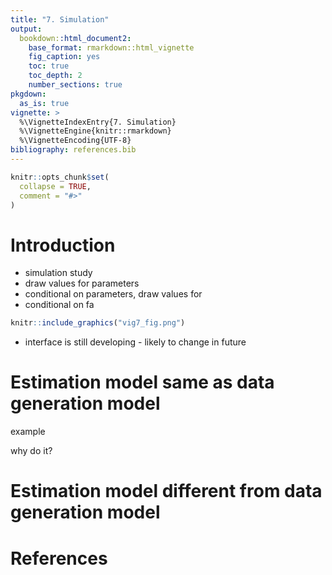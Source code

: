 ```yaml
---
title: "7. Simulation"
output:
  bookdown::html_document2:
    base_format: rmarkdown::html_vignette
    fig_caption: yes
    toc: true
    toc_depth: 2
    number_sections: true
pkgdown:
  as_is: true
vignette: >
  %\VignetteIndexEntry{7. Simulation}
  %\VignetteEngine{knitr::rmarkdown}
  %\VignetteEncoding{UTF-8}
bibliography: references.bib
---
```


```r
knitr::opts_chunk$set(
  collapse = TRUE,
  comment = "#>"
)
```

# Introduction

- simulation study
- draw values for parameters
- conditional on parameters, draw values for 
- conditional on fa

```r
knitr::include_graphics("vig7_fig.png")
```

- interface is still developing - likely to change in future


# Estimation model same as data generation model

example

why do it?




# Estimation model different from data generation model




# References
